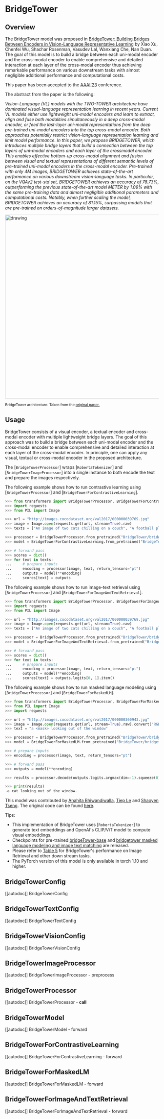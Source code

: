 <!--Copyright 2023 The Intel Labs Team Authors, The Microsoft Research Team Authors and HuggingFace Inc. team. All rights reserved.

Licensed under the Apache License, Version 2.0 (the "License"); you may not use this file except in compliance with
the License. You may obtain a copy of the License at

http://www.apache.org/licenses/LICENSE-2.0

Unless required by applicable law or agreed to in writing, software distributed under the License is distributed on
an "AS IS" BASIS, WITHOUT WARRANTIES OR CONDITIONS OF ANY KIND, either express or implied. See the License for the
specific language governing permissions and limitations under the License.
-->

# BridgeTower

## Overview

The BridgeTower model was proposed in [BridgeTower: Building Bridges Between Encoders in Vision-Language Representative Learning](https://arxiv.org/abs/2206.08657) by Xiao Xu, Chenfei Wu, Shachar Rosenman, Vasudev Lal, Wanxiang Che, Nan Duan. The goal of this model is to build a
bridge between each uni-modal encoder and the cross-modal encoder to enable comprehensive and detailed interaction at each layer of the cross-modal encoder thus achieving remarkable performance on various downstream tasks with almost negligible additional performance and computational costs.

This paper has been accepted to the [AAAI'23](https://aaai.org/Conferences/AAAI-23/) conference. 

The abstract from the paper is the following:

*Vision-Language (VL) models with the TWO-TOWER architecture have dominated visual-language representation learning in recent years.
Current VL models either use lightweight uni-modal encoders and learn to extract, align and fuse both modalities simultaneously in a deep cross-modal encoder, or feed the last-layer uni-modal representations from the deep pre-trained uni-modal encoders into the top cross-modal encoder.
Both approaches potentially restrict vision-language representation learning and limit model performance. In this paper, we propose BRIDGETOWER, which introduces multiple bridge layers that build a connection between the top layers of uni-modal encoders and each layer of the crossmodal encoder.
This enables effective bottom-up cross-modal alignment and fusion between visual and textual representations of different semantic levels of pre-trained uni-modal encoders in the cross-modal encoder. Pre-trained with only 4M images, BRIDGETOWER achieves state-of-the-art performance on various downstream vision-language tasks.
In particular, on the VQAv2 test-std set, BRIDGETOWER achieves an accuracy of 78.73%, outperforming the previous state-of-the-art model METER by 1.09% with the same pre-training data and almost negligible additional parameters and computational costs.
Notably, when further scaling the model, BRIDGETOWER achieves an accuracy of 81.15%, surpassing models that are pre-trained on orders-of-magnitude larger datasets.*

<img src="https://huggingface.co/datasets/huggingface/documentation-images/resolve/main/transformers/model_doc/bridgetower_architecture%20.jpg"
alt="drawing" width="600"/>

<small> BridgeTower architecture. Taken from the <a href="https://arxiv.org/abs/2206.08657">original paper.</a> </small>

## Usage

BridgeTower consists of a visual encoder, a textual encoder and cross-modal encoder with multiple lightweight bridge layers.
The goal of this approach was to build a bridge between each uni-modal encoder and the cross-modal encoder to enable comprehensive and detailed interaction at each layer of the cross-modal encoder.
In principle, one can apply any visual, textual or cross-modal encoder in the proposed architecture.

The [`BridgeTowerProcessor`] wraps [`RobertaTokenizer`] and [`BridgeTowerImageProcessor`] into a single instance to both
encode the text and prepare the images respectively.

The following example shows how to run contrastive learning using [`BridgeTowerProcessor`] and [`BridgeTowerForContrastiveLearning`].
```python
>>> from transformers import BridgeTowerProcessor, BridgeTowerForContrastiveLearning
>>> import requests
>>> from PIL import Image

>>> url = "http://images.cocodataset.org/val2017/000000039769.jpg"
>>> image = Image.open(requests.get(url, stream=True).raw)
>>> texts = ["An image of two cats chilling on a couch", "A football player scoring a goal"]

>>> processor = BridgeTowerProcessor.from_pretrained("BridgeTower/bridgetower-large-itm-mlm-itc")
>>> model = BridgeTowerForContrastiveLearning.from_pretrained("BridgeTower/bridgetower-large-itm-mlm-itc")

>>> # forward pass
>>> scores = dict()
>>> for text in texts:
...     # prepare inputs
...     encoding = processor(image, text, return_tensors="pt")
...     outputs = model(**encoding)
...     scores[text] = outputs
```

The following example shows how to run image-text retrieval using [`BridgeTowerProcessor`] and [`BridgeTowerForImageAndTextRetrieval`].
```python
>>> from transformers import BridgeTowerProcessor, BridgeTowerForImageAndTextRetrieval
>>> import requests
>>> from PIL import Image

>>> url = "http://images.cocodataset.org/val2017/000000039769.jpg"
>>> image = Image.open(requests.get(url, stream=True).raw)
>>> texts = ["An image of two cats chilling on a couch", "A football player scoring a goal"]

>>> processor = BridgeTowerProcessor.from_pretrained("BridgeTower/bridgetower-base-itm-mlm")
>>> model = BridgeTowerForImageAndTextRetrieval.from_pretrained("BridgeTower/bridgetower-base-itm-mlm")

>>> # forward pass
>>> scores = dict()
>>> for text in texts:
...     # prepare inputs
...     encoding = processor(image, text, return_tensors="pt")
...     outputs = model(**encoding)
...     scores[text] = outputs.logits[0, 1].item()
```

The following example shows how to run masked language modeling using [`BridgeTowerProcessor`] and [`BridgeTowerForMaskedLM`].

```python
>>> from transformers import BridgeTowerProcessor, BridgeTowerForMaskedLM
>>> from PIL import Image
>>> import requests

>>> url = "http://images.cocodataset.org/val2017/000000360943.jpg"
>>> image = Image.open(requests.get(url, stream=True).raw).convert("RGB")
>>> text = "a <mask> looking out of the window"

>>> processor = BridgeTowerProcessor.from_pretrained("BridgeTower/bridgetower-base-itm-mlm")
>>> model = BridgeTowerForMaskedLM.from_pretrained("BridgeTower/bridgetower-base-itm-mlm")

>>> # prepare inputs
>>> encoding = processor(image, text, return_tensors="pt")

>>> # forward pass
>>> outputs = model(**encoding)

>>> results = processor.decode(outputs.logits.argmax(dim=-1).squeeze(0).tolist())

>>> print(results)
.a cat looking out of the window.
```

This model was contributed by [Anahita Bhiwandiwalla](https://huggingface.co/anahita-b), [Tiep Le](https://huggingface.co/Tile) and [Shaoyen Tseng](https://huggingface.co/shaoyent). The original code can be found [here](https://github.com/microsoft/BridgeTower).


Tips:

- This implementation of BridgeTower uses [`RobertaTokenizer`] to generate text embeddings and OpenAI's CLIP/ViT model to compute visual embeddings.
- Checkpoints for pre-trained [bridgeTower-base](https://huggingface.co/BridgeTower/bridgetower-base) and [bridgetower masked language modeling and image text matching](https://huggingface.co/BridgeTower/bridgetower-base-itm-mlm) are released.
- Please refer to [Table 5](https://arxiv.org/pdf/2206.08657.pdf) for BridgeTower's performance on Image Retrieval and other down stream tasks.
- The PyTorch version of this model is only available in torch 1.10 and higher.


## BridgeTowerConfig

[[autodoc]] BridgeTowerConfig

## BridgeTowerTextConfig

[[autodoc]] BridgeTowerTextConfig

## BridgeTowerVisionConfig

[[autodoc]] BridgeTowerVisionConfig

## BridgeTowerImageProcessor

[[autodoc]] BridgeTowerImageProcessor
    - preprocess

## BridgeTowerProcessor

[[autodoc]] BridgeTowerProcessor
    - __call__

## BridgeTowerModel

[[autodoc]] BridgeTowerModel
    - forward

## BridgeTowerForContrastiveLearning

[[autodoc]] BridgeTowerForContrastiveLearning
    - forward

## BridgeTowerForMaskedLM

[[autodoc]] BridgeTowerForMaskedLM
    - forward

## BridgeTowerForImageAndTextRetrieval

[[autodoc]] BridgeTowerForImageAndTextRetrieval
    - forward

